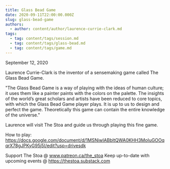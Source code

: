 ```yaml
---
title: Glass Bead Game
date: 2020-09-11T22:00:00.000Z
slug: glass-bead-game
authors:
  - author: content/author/laurence-currie-clark.md
tags:
  - tag: content/tags/session.md
  - tag: content/tags/glass-bead.md
  - tag: content/tags/game.md
---
```


September 12, 2020

Laurence Currie-Clark is the inventor of a sensemaking game called The Glass Bead Game.

"The Glass Bead Game is a way of playing with the ideas of human culture; it uses them like a painter paints with the colors on the palette. The insights of the world’s great scholars and artists have been reduced to core topics, with which the Glass Bead Game player plays. It is up to us to design and perfect the game. Theoretically this game can contain the entire knowledge of the universe."

Laurence will visit The Stoa and guide us through playing this fine game.

How to play:
https://docs.google.com/document/d/1MSNiwlABbltQWA0KHH3MoIuGOOqqrX78gJPKyG95j5I/edit?usp=drivesdk

Support The Stoa @ www.patreon.ca/the_stoa
Keep up-to-date with upcoming events @ https://thestoa.substack.com
